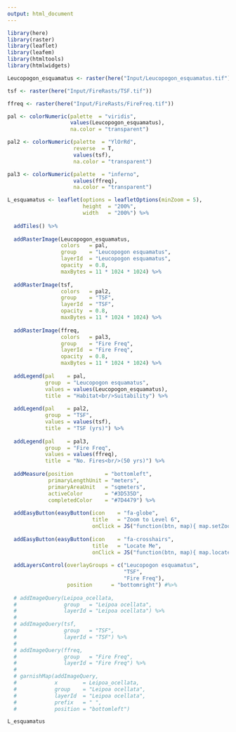 ```yaml
---
output: html_document
---
```


```r
library(here)
library(raster)
library(leaflet)
library(leafem)
library(htmltools)
library(htmlwidgets)
```


```r
Leucopogon_esquamatus <- raster(here("Input/Leucopogon_esquamatus.tif"))
```


```r
tsf <- raster(here("Input/FireRasts/TSF.tif"))

ffreq <- raster(here("Input/FireRasts/FireFreq.tif"))
```


```r
pal <- colorNumeric(palette  = "viridis",
                    values(Leucopogon_esquamatus),
                    na.color = "transparent")

pal2 <- colorNumeric(palette  = "YlOrRd",
                     reverse  = T,
                     values(tsf),
                     na.color = "transparent")

pal3 <- colorNumeric(palette  = "inferno",
                     values(ffreq),
                     na.color = "transparent")
```


```r
L_esquamatus <- leaflet(options = leafletOptions(minZoom = 5),
                        height  = "200%",
                        width   = "200%") %>%                                   # Set extent of zoom.
  
  addTiles() %>%                                                                # Add basemap.
  
  addRasterImage(Leucopogon_esquamatus,                                         # Add SDM.
                 colors   = pal,
                 group    = "Leucopogon esquamatus",
                 layerId  = "Leucopogon esquamatus", 
                 opacity  = 0.8,
                 maxBytes = 11 * 1024 * 1024) %>%
  
  addRasterImage(tsf,                                                           # Add TSF.
                 colors   = pal2,
                 group    = "TSF", 
                 layerId  = "TSF", 
                 opacity  = 0.8,
                 maxBytes = 11 * 1024 * 1024) %>%
  
  addRasterImage(ffreq,                                                         # Add fire frequency.
                 colors   = pal3,
                 group    = "Fire Freq", 
                 layerId  = "Fire Freq", 
                 opacity  = 0.8,
                 maxBytes = 11 * 1024 * 1024) %>%
  
  addLegend(pal    = pal,                                                       # Add legend for each layer.
            group  = "Leucopogon esquamatus", 
            values = values(Leucopogon_esquamatus),
            title  = "Habitat<br/>Suitability") %>%
  
  addLegend(pal    = pal2, 
            group  = "TSF", 
            values = values(tsf),
            title  = "TSF (yrs)") %>%
  
  addLegend(pal    = pal3, 
            group  = "Fire Freq", 
            values = values(ffreq),
            title  = "No. Fires<br/>(50 yrs)") %>%
  
  addMeasure(position          = "bottomleft",                                  # Add measuring tool.
             primaryLengthUnit = "meters",
             primaryAreaUnit   = "sqmeters",
             activeColor       = "#3D535D",
             completedColor    = "#7D4479") %>%
  
  addEasyButton(easyButton(icon    = "fa-globe",                                # Add zoom to full extent button.
                           title   = "Zoom to Level 6",
                           onClick = JS("function(btn, map){ map.setZoom(6); }"))) %>%
  
  addEasyButton(easyButton(icon    = "fa-crosshairs",                           # Add zoom to your location button.
                           title   = "Locate Me",
                           onClick = JS("function(btn, map){ map.locate({setView: true}); }"))) %>% 
  
  addLayersControl(overlayGroups = c("Leucopogon esquamatus",                   # To turn layers on and off.
                                     "TSF",
                                     "Fire Freq"),
                   position      = "bottomright") #%>% 
  
  # addImageQuery(Leipoa_ocellata,
  #               group   = "Leipoa ocellata",
  #               layerId = "Leipoa ocellata") %>% 
  # 
  # addImageQuery(tsf,
  #               group   = "TSF",
  #               layerId = "TSF") %>% 
  # 
  # addImageQuery(ffreq,
  #               group   = "Fire Freq",
  #               layerId = "Fire Freq") %>% 
  # 
  # garnishMap(addImageQuery,
  #            x        = Leipoa_ocellata,
  #            group    = "Leipoa ocellata",
  #            layerId  = "Leipoa ocellata",
  #            prefix   = " ",
  #            position = "bottomleft")

```

```r
L_esquamatus
```